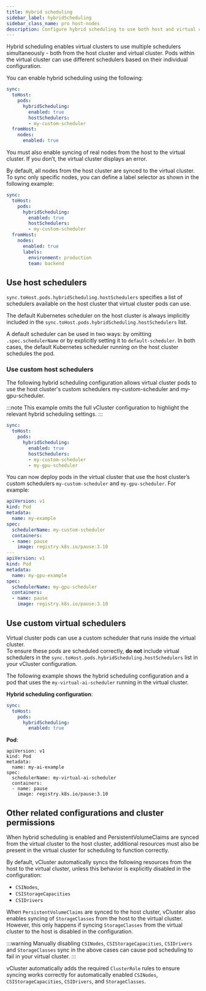 ```yaml
---
title: Hybrid scheduling
sidebar_label: hybridScheduling
sidebar_class_name: pro host-nodes
description: Configure hybrid scheduling to use both host and virtual cluster schedulers for workload placement.
---
```



<TenancySupport hostNodes="true" />

<ProAdmonition/>

Hybrid scheduling enables virtual clusters to use multiple schedulers simultaneously - both from the host cluster and virtual cluster. Pods within the virtual cluster can use different schedulers based on their individual configuration.

You can enable hybrid scheduling using the following:

```yaml
sync:
  toHost:
    pods:
      hybridScheduling:
        enabled: true
        hostSchedulers:
        - my-custom-scheduler
  fromHost:
    nodes:
      enabled: true
```

You must also enable syncing of real nodes from the host to the virtual cluster. If you don’t, the virtual cluster displays an error.

By default, all nodes from the host cluster are synced to the virtual cluster. To sync only specific nodes, you can define a label selector as shown in the following example:

```yaml
sync:
  toHost:
    pods:
      hybridScheduling:
        enabled: true
        hostSchedulers:
        - my-custom-scheduler
  fromHost:
    nodes:
      enabled: true
      labels:
        environment: production
        team: backend
```

## Use host schedulers

`sync.toHost.pods.hybridScheduling.hostSchedulers` specifies a list of schedulers available on the host cluster that virtual cluster pods can use.

The default Kubernetes scheduler on the host cluster is always implicitly included in the `sync.toHost.pods.hybridScheduling.hostSchedulers` list.  

A default scheduler can be used in two ways: by omitting `.spec.schedulerName` or by explicitly setting it to `default-scheduler`. In both cases, the default Kubernetes scheduler running on the host cluster schedules the pod.

### Use custom host schedulers

The following hybrid scheduling configuration allows virtual cluster pods to use the host cluster's custom schedulers my-custom-scheduler and my-gpu-scheduler. 

:::note
This example omits the full vCluster configuration to highlight the relevant hybrid scheduling settings.
:::

```yaml
sync:
  toHost:
    pods:
      hybridScheduling:
        enabled: true
        hostSchedulers:
        - my-custom-scheduler
        - my-gpu-scheduler
```

You can now deploy pods in the virtual cluster that use the host cluster’s custom schedulers `my-custom-scheduler` and `my-gpu-scheduler`. For example:

```yaml
apiVersion: v1
kind: Pod
metadata:
  name: my-example
spec:
  schedulerName: my-custom-scheduler
  containers:
  - name: pause
    image: registry.k8s.io/pause:3.10
---
apiVersion: v1
kind: Pod
metadata:
  name: my-gpu-example
spec:
  schedulerName: my-gpu-scheduler
  containers:
  - name: pause
    image: registry.k8s.io/pause:3.10
```

## Use custom virtual schedulers

Virtual cluster pods can use a custom scheduler that runs inside the virtual cluster.  
To ensure these pods are scheduled correctly, **do not** include virtual schedulers in the `sync.toHost.pods.hybridScheduling.hostSchedulers` list in your vCluster configuration.

The following example shows the hybrid scheduling configuration and a pod that uses the `my-virtual-ai-scheduler` running in the virtual cluster.

**Hybrid scheduling configuration**:
```yaml
sync:
  toHost:
    pods:
      hybridScheduling:
        enabled: true
```

**Pod**:
```
apiVersion: v1
kind: Pod
metadata:
  name: my-ai-example
spec:
  schedulerName: my-virtual-ai-scheduler
  containers:
  - name: pause
    image: registry.k8s.io/pause:3.10
```

## Other related configurations and cluster permissions

When hybrid scheduling is enabled and PersistentVolumeClaims are synced from the virtual cluster to the host cluster, additional resources must also be present in the virtual cluster for scheduling to function correctly.

By default, vCluster automatically syncs the following resources from the host to the virtual cluster, unless this behavior is explicitly disabled in the configuration:

- `CSINodes`,
- `CSIStorageCapacities`
- `CSIDrivers`


When `PersistentVolumeClaims` are synced to the host cluster, vCluster also enables syncing of `StorageClasses` from the host to the virtual cluster.
However, this only happens if syncing `StorageClasses` from the virtual cluster to the host is disabled in the configuration.

:::warning
Manually disabling `CSINodes`, `CSIStorageCapacities`, `CSIDrivers` and `StorageClasses` sync
in the above cases can cause pod scheduling to fail in your virtual cluster.
:::

vCluster automatically adds the required `ClusterRole` rules to ensure syncing works correctly for automatically enabled `CSINodes`, `CSIStorageCapacities`, `CSIDrivers`, and `StorageClasses`.

